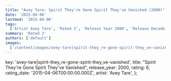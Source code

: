 ```yaml
---
title: "Avey Tare: Spirit They're Gone Spirit They've Vanished (2000)"
date: '2015-04-06'
lastmod: '2015-04-06'
tags:
  ['Artist Avey Tare', 'Rated 3', 'Release Year 2000', 'Release Decade 2000']
summary: 'Rated 3'
authors: ['default']
images:
  ['/content/images/avey-tare|spirit-they_re-gone-spirit-they_ve-vanished.jpg']
---
```


  key: 'avey-tare|spirit-they_re-gone-spirit-they_ve-vanished',
  title: "Spirit They're Gone Spirit They've Vanished",
  release_year: 2000,
  rating: 6,
  rating_date: '2015-04-06T00:00:00.000Z',
  artist: 'Avey Tare',
};

<MusicRating data={data} />
